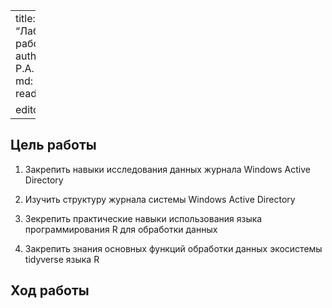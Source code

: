 -----
title: "Лабораторная работа №6"
author: Газиков Р.А.
format:
    md:
        output-file: readme.md
    
editor: visual
-----

## Цель работы

1. Закрепить навыки исследования данных журнала Windows Active Directory

2. Изучить структуру журнала системы Windows Active Directory

3. Зекрепить практические навыки использования языка программирования R для
обработки данных

4. Закрепить знания основных функций обработки данных экосистемы tidyverse
языка R

## Ход работы